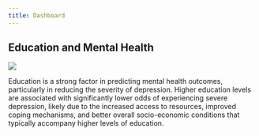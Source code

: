 ```yaml
---
title: Dashboard
---
```


## Education and Mental Health


::: {layout-ncol=2}

![](depression_edu.png)

:::

Education is a strong factor in predicting mental health outcomes, particularly in reducing the severity of depression. Higher education levels are associated with significantly lower odds of experiencing severe depression, likely due to the increased access to resources, improved coping mechanisms, and better overall socio-economic conditions that typically accompany higher levels of education. 


